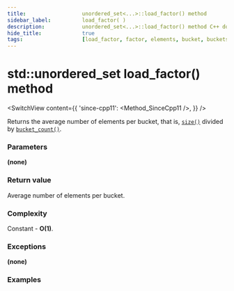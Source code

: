 ```yaml
---
title:					unordered_set<...>::load_factor() method
sidebar_label:			load_factor( )
description:			unordered_set<...>::load_factor() method C++ documentation
hide_title:				true
tags:					[load_factor, factor, elements, bucket, buckets]
---
```



<!----------------- Codes ---------------------->

<!-- load_factor() -->

# std::unordered_set load_factor() method

<SwitchView content={{
    'since-cpp11': <Method_SinceCpp11 />,
    }} />

Returns the average number of elements per bucket, that is, [`size()`](/docs/std/containers/sets/unordered-set/size) divided by [`bucket_count()`](/docs/std/containers/sets/unordered-set/bucket_count).

### Parameters

**(none)**

### Return value

Average number of elements per bucket.

### Complexity

Constant - **O(1)**.

### Exceptions

**(none)**

### Examples

<ImproveSection />
